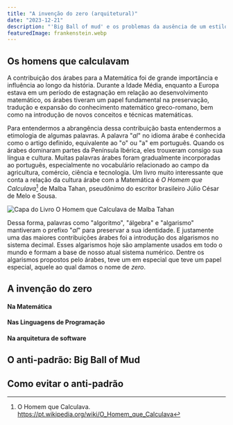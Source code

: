 ```yaml
---
title: "A invenção do zero (arquitetural)"
date: "2023-12-21"
description: "'Big Ball of mud' e os problemas da ausência de um estilo arquitetural"
featuredImage: frankenstein.webp
---
```


## Os homens que calculavam

A contribuição dos árabes para a Matemática foi de grande importância e
influência ao longo da história. Durante a Idade Média, enquanto a Europa
estava em um período de estagnação em relação ao desenvolvimento matemático, os
árabes tiveram um papel fundamental na preservação, tradução e expansão do
conhecimento matemático greco-romano, bem como na introdução de novos conceitos
e técnicas matemáticas.

Para entendermos a abrangência dessa contribuição basta entendermos a
etimologia de algumas palavras. A palavra "_al_" no idioma árabe é conhecida
como o artigo definido, equivalente ao "o" ou "a" em português. Quando os
árabes dominaram partes da Península Ibérica, eles trouxeram consigo sua língua
e cultura. Muitas palavras árabes foram gradualmente incorporadas ao português,
especialmente no vocabulário relacionado ao campo da agricultura, comércio,
ciência e tecnologia. Um livro muito interessante que conta a relação da
cultura árabe com a Matemática é _O Homem que Calculava_[^1] de Malba Tahan,
pseudônimo do escritor brasileiro Júlio César de Melo e Sousa. 


![Capa do Livro O Homem que Calculava de Malba Tahan](./capa-o-homem-que-calculava.webp)


Dessa forma, palavras como "algoritmo", "álgebra" e "algarismo" mantiveram o
prefixo "_al_" para preservar a sua identidade. E justamente uma das maiores
contribuições árabes foi a introdução dos algarismos no sistema decimal. Esses
algarismos hoje são amplamente usados em todo o mundo e formam a base de nosso
atual sistema numérico. Dentre os algarismos propostos pelo árabes, teve um em
especial que teve um papel especial, aquele ao qual damos o nome de _zero_.

## A invenção do zero


#### Na Matemática


#### Nas Linguagens de Programação


#### Na arquitetura de software


## O anti-padrão:  Big Ball of Mud


## Como evitar o anti-padrão


[^1]:
    O Homem que Calculava.
    https://pt.wikipedia.org/wiki/O_Homem_que_Calculava

[^2]:
    Livro ilustrado por IA é retirado da lista do Prêmio Jabuti.
    https://agenciabrasil.ebc.com.br/geral/noticia/2023-11/livro-ilustrado-por-ia-e-retirado-da-lista-do-premio-jabuti

[^3]:
    'The Gospel': how Israel uses AI to select bombing targets in Gaza.
    https://www.theguardian.com/world/2023/dec/01/the-gospel-how-israel-uses-ai-to-select-bombing-targets
